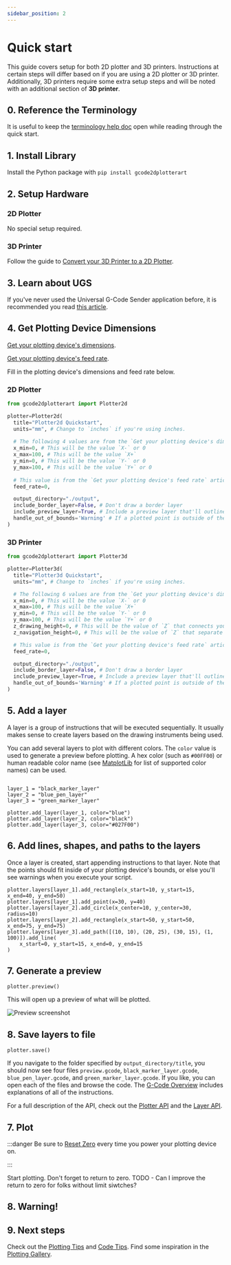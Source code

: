 ```yaml
---
sidebar_position: 2
---
```


# Quick start

This guide covers setup for both 2D plotter and 3D printers. Instructions at certain steps will differ based on if you are using a 2D plotter or 3D printer. Additionally, 3D printers require some extra setup steps and will be noted with an additional section of **3D printer**. 

## 0. Reference the Terminology

It is useful to keep the [terminology help doc](./documentation/terminology) open while reading through the quick start. 

## 1. Install Library

Install the Python package with `pip install gcode2dplotterart`

## 2. Setup Hardware

### 2D Plotter

No special setup required. 

### 3D Printer

Follow the guide to [Convert your 3D Printer to a 2D Plotter](./documentation/convert-3d-to-2d).

## 3. Learn about UGS

If you've never used the Universal G-Code Sender application before, it is recommended you read [this article](./documentation/ugs).

## 4. Get Plotting Device Dimensions

[Get your plotting device's dimensions](./documentation/ugs#get-your-plotting-devicess-dimensions). 

[Get your plotting device's feed rate](./documentation/ugs#get-your-plotting-devicess-feed-rate).

Fill in the plotting device's dimensions and feed rate below. 

### 2D Plotter

```python
from gcode2dplotterart import Plotter2d

plotter=Plotter2d(
  title="Plotter2d Quickstart",
  units="mm", # Change to `inches` if you're using inches.
  
  # The following 4 values are from the `Get your plotting device's dimensions` article above. 
  x_min=0, # This will be the value `X-` or 0
  x_max=100, # This will be the value `X+`
  y_min=0, # This will be the value `Y-` or 0
  y_max=100, # This will be the value `Y+` or 0
  
  # This value is from the `Get your plotting device's feed rate` article above.
  feed_rate=0,

  output_directory="./output", 
  include_border_layer=False, # Don't draw a border layer
  include_preview_layer=True, # Include a preview layer that'll outline your print without drawing anything.
  handle_out_of_bounds='Warning' # If a plotted point is outside of the bounds, give a warning, don't plot the point, and keep going.
)
```

### 3D Printer

```python
from gcode2dplotterart import Plotter3d

plotter=Plotter3d(
  title="Plotter3d Quickstart",
  units="mm", # Change to `inches` if you're using inches.

  # The following 6 values are from the `Get your plotting device's dimensions` article above. 
  x_min=0, # This will be the value `X-` or 0
  x_max=100, # This will be the value `X+`
  y_min=0, # This will be the value `Y-` or 0
  y_max=100, # This will be the value `Y+` or 0
  z_drawing_height=0, # This will be the value of `Z` that connects your print head to the plotting surface.
  z_navigation_height=0, # This will be the value of `Z` that separate your print head from the plotting surface.

  # This value is from the `Get your plotting device's feed rate` article above.
  feed_rate=0,

  output_directory="./output", 
  include_border_layer=False, # Don't draw a border layer
  include_preview_layer=True, # Include a preview layer that'll outline your print without drawing anything.
  handle_out_of_bounds='Warning' # If a plotted point is outside of the bounds, give a warning, don't plot the point, and keep going.
)
```

## 5. Add a layer

A layer is a group of instructions that will be executed sequentially.  It usually makes sense to create layers based on the drawing instruments being used. 

You can add several layers to plot with different colors. The `color` value is used to generate a preview before plotting. A hex color (such as `#00FF00`) or human readable color name (see [MatplotLib](https://matplotlib.org/stable/gallery/color/named_colors.html#css-colors) for list of supported color names) can be used. 

```

layer_1 = "black_marker_layer"
layer_2 = "blue_pen_layer"
layer_3 = "green_marker_layer"

plotter.add_layer(layer_1, color="blue")
plotter.add_layer(layer_2, color="black")
plotter.add_layer(layer_3, color="#027F00")
```

## 6. Add lines, shapes, and paths to the layers

Once a layer is created, start appending instructions to that layer. Note that the points should fit inside of your plotting device's bounds, or else you'll see warnings 
when you execute your script.


```
plotter.layers[layer_1].add_rectangle(x_start=10, y_start=15, x_end=40, y_end=50)
plotter.layers[layer_1].add_point(x=30, y=40)
plotter.layers[layer_2].add_circle(x_center=10, y_center=30, radius=10)
plotter.layers[layer_2].add_rectangle(x_start=50, y_start=50, x_end=75, y_end=75)
plotter.layers[layer_3].add_path([(10, 10), (20, 25), (30, 15), (1, 100)]).add_line(
    x_start=0, y_start=15, x_end=0, y_end=15
)
```
 
## 7. Generate a preview

```
plotter.preview()
```

This will open up a preview of what will be plotted. 

![Preview screenshot](/img/quickstart/preview.png)


## 8. Save layers to file

```
plotter.save()
```

If you navigate to the folder specified by `output_directory/title`, you should now see four files `preview.gcode`, `black_marker_layer.gcode`, `blue_pen_layer.gcode`, and `green_marker_layer.gcode`. If you like, you can open each of the files and browse the code. The [G-Code Overview](./documentation/gcode) includes explanations of all of the instructions.

For a full description of the API, check out the [Plotter API](./api/plotter) and the [Layer API](./api/layer).

## 7. Plot

:::danger
Be sure to [Reset Zero](documentation/ugs#reset-zero) every time you power your plotting device on.

:::

Start plotting. Don't forget to return to zero.
TODO - Can I improve the return to zero for folks without limit siwtches?

## 8. Warning!


## 9. Next steps

Check out the [Plotting Tips](./tips/plotting_tips) and [Code Tips](./tips/code_tips). Find some inspiration in the [Plotting Gallery](./category/gallery).